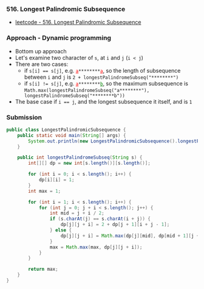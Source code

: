 ### 516. Longest Palindromic Subsequence

- [leetcode - 516. Longest Palindromic Subsequence](https://leetcode.com/problems/longest-palindromic-subsequence)

### Approach - Dynamic programming
- Bottom up approach
- Let's examine two character of `s`, at `i` and `j` (`i < j`)
- There are two cases:
  - if `s[i] == s[j]`, e.g. <code><u style="color: red">a</u>********<u style="color: red">a</u></code>, so the length of subsequence between `i` and `j` is `2 + longestPalindromeSubseq("********")`
  - if `s[i] != s[j]`, e.g. <code><u style="color: red">a</u>********<u style="color: green">b</u></code>, so the maximum subsequence is `Math.max(longestPalindromeSubseq("a********"), longestPalindromeSubseq("********b"))`
- The base case if `i == j`, and the longest subsequence it itself, and is `1`

### Submission

```java
public class LongestPalindromicSubsequence {
    public static void main(String[] args) {
        System.out.println(new LongestPalindromicSubsequence().longestPalindromeSubseq("racecar"));
    }

    public int longestPalindromeSubseq(String s) {
        int[][] dp = new int[s.length()][s.length()];

        for (int i = 0; i < s.length(); i++) {
            dp[i][i] = 1;
        }
        int max = 1;

        for (int i = 1; i < s.length(); i++) {
            for (int j = 0; j + i < s.length(); j++) {
                int mid = j + i / 2;
                if (s.charAt(j) == s.charAt(i + j)) {
                    dp[j][j + i] = 2 + dp[j + 1][i + j - 1];
                } else {
                    dp[j][j + i] = Math.max(dp[j][mid], dp[mid + 1][j + i]);
                }
                max = Math.max(max, dp[j][j + i]);
            }
        }

        return max;
    }
}
```
